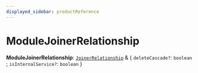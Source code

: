 ```yaml
---
displayed_sidebar: productReference
---
```



# ModuleJoinerRelationship

 **ModuleJoinerRelationship**: [`JoinerRelationship`](JoinerRelationship.mdx) & { `deleteCascade?`: `boolean` ; `isInternalService?`: `boolean`  }
